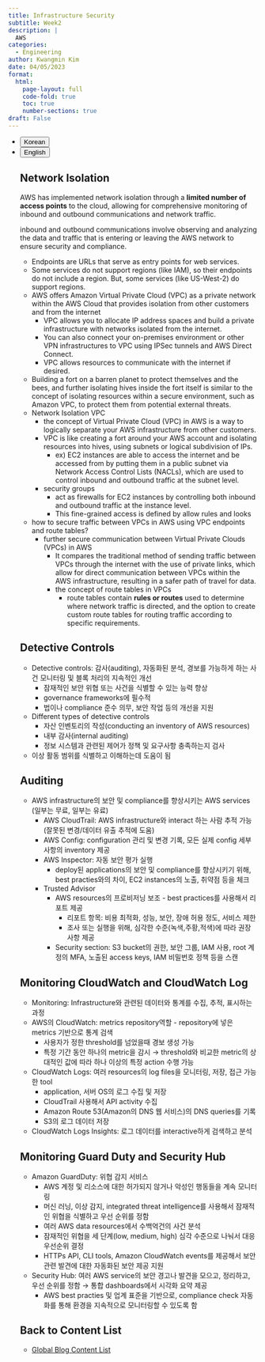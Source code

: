 ```yaml
---
title: Infrastructure Security
subtitle: Week2
description: |
  AWS
categories:
  - Engineering
author: Kwangmin Kim
date: 04/05/2023
format: 
  html:
    page-layout: full
    code-fold: true
    toc: true
    number-sections: true
draft: False
---
```


<ul class="nav nav-pills" id="language-tab" role="tablist">
  <li class="nav-item" role="presentation">
    <button class="nav-link active" id="Korean-tab" data-bs-toggle="tab" data-bs-target="#Korean" type="button" role="tab" aria-controls="Korean" aria-selected="true">Korean</button>
  </li>
  <li class="nav-item" role="presentation">
    <button class="nav-link" id="English-tab" data-bs-toggle="tab" data-bs-target="#English" type="button" role="tab" aria-controls="knitr" aria-selected="false">English</button>
  </li>

<div class="tab-content" id="language-tabcontent">

<div class="tab-pane fade  show active" id="Korean" role="tabpanel" aria-labelledby="Korean-tab">

::: {#Korean .tab-pane .fade .show .active role="tabpanel" aria-labelledby="Korean-tab"}

## Network Isolation



AWS has implemented network isolation through a **limited number of access points** to the cloud, allowing for comprehensive monitoring of inbound and outbound communications and network traffic. 

:::{.callout-tip}
inbound and outbound communications involve observing and analyzing the data and traffic that is entering or leaving the AWS network to ensure security and compliance.
:::

- Endpoints are URLs that serve as entry points for web services.
- Some services do not support regions (like IAM), so their endpoints do not include a region. But, some services (like US-West-2) do support regions.
- AWS offers Amazon Virtual Private Cloud (VPC) as a private network within the AWS Cloud that provides isolation from other customers and from the internet
    - VPC allows you to allocate IP address spaces and build a private infrastructure with networks isolated from the internet.
    - You can also connect your on-premises environment or other VPN infrastructures to VPC using IPSec tunnels and AWS Direct Connect.
    - VPC allows resources to communicate with the internet if desired.
- Building a fort on a barren planet to protect themselves and the bees, and further isolating hives inside the fort itself is similar to the concept of isolating resources within a secure environment, such as Amazon VPC, to protect them from potential external threats.
- Network Isolation VPC
    - the concept of Virtual Private Cloud (VPC) in AWS is a way to logically separate your AWS infrastructure from other customers.
    - VPC is like creating a fort around your AWS account and isolating resources into hives, using subnets or logical subdivision of IPs.
        - ex) EC2 instances are able to access the internet and be accessed from by putting them in a public subnet via Network Access Control Lists (NACLs), which are used to control inbound and outbound traffic at the subnet level.
    - security groups
        - act as firewalls for EC2 instances by controlling both inbound and outbound traffic at the instance level.
        - This fine-grained access is defined by allow rules and looks
- how to secure traffic between VPCs in AWS using VPC endpoints and route tables?
    - further secure communication between Virtual Private Clouds (VPCs) in AWS
        - It compares the traditional method of sending traffic between VPCs through the internet with the use of private links, which allow for direct communication between VPCs within the AWS infrastructure, resulting in a safer path of travel for data.
        - the concept of route tables in VPCs
            - route tables contain **rules or routes** used to determine where network traffic is directed, and the option to create custom route tables for routing traffic according to specific requirements.

## Detective Controls 

* Detective controls: 감사(auditing), 자동화된 분석, 경보를 가능하게 하는 사건 모니터링 및 블록 처리의 지속적인 개선  
    * 잠재적인 보안 위협 또는 사건을 식별할 수 있는 능력 향상 
    * governance frameworks에 필수적 
    * 법이나 compliance 준수 의무, 보안 작업 등의 개선을 지원 
* Different types of detective controls  
    * 자산 인벤토리의 작성(conducting an inventory of AWS resources) 
    * 내부 감사(internal auditing) 
    * 정보 시스템과 관련된 제어가 정책 및 요구사항 충족하는지 검사 
* 이상 활동 범위를 식별하고 이해하는데 도움이 됨 

## Auditing 

* AWS infrastructure의 보안 및 compliance를 향상시키는 AWS services (일부는 무료, 일부는 유료)  
    * AWS CloudTrail: AWS infrastructure와 interact 하는 사람 추적 가능 (잘못된 변경/데이터 유출 추적에 도움) 
    * AWS Config: configuration 관리 및 변경 기록, 모든 실제 config 세부 사항의 inventory 제공 
    * AWS Inspector: 자동 보안 평가 실행  
        * deploy된 applications의 보안 및 compliance를 향상시키기 위해, best practies와의 차이, EC2 instances의 노출, 취약점 등을 체크 
    * Trusted Advisor  
        * AWS resources의 프로비저닝 보조 - best practices를 사용해서 리포트 제공  
            * 리포트 항목: 비용 최적화, 성능, 보안, 장애 허용 정도, 서비스 제한 
            * 조사 또는 실행을 위해, 심각한 수준(녹색,주황,적색)에 따라 권장 사항 제공 
        * Security section: S3 bucket의 권한, 보안 그룹, IAM 사용, root 계정의 MFA, 노출된 access keys, IAM 비밀번호 정책 등을 스캔 

## Monitoring CloudWatch and CloudWatch Log 

* Monitoring: Infrastructure와 관련된 데이터와 통계를 수집, 추적, 표시하는 과정 
* AWS의 CloudWatch: metrics repository역할 - repository에 넣은 metrics 기반으로 통계 검색  
    * 사용자가 정한 threshold를 넘었을때 경보 생성 가능 
    * 특정 기간 동안 하나의 metric을 감시 → threshold와 비교한 metric의 상대적인 값에 따라 하나 이상의 특정 action 수행 가능 
* CloudWatch Logs: 여러 resources의 log files을 모니터링, 저장, 접근 가능한 tool  
    * application, 서버 OS의 로그 수집 및 저장 
    * CloudTrail 사용해서 API activity 수집 
    * Amazon Route 53(Amazon의 DNS 웹 서비스)의 DNS queries를 기록 
    * S3의 로그 데이터 저장 
* CloudWatch Logs Insights: 로그 데이터를 interactive하게 검색하고 분석 

## Monitoring Guard Duty and Security Hub 

* Amazon GuardDuty: 위협 감지 서비스  
    * AWS 계정 및 리소스에 대한 허가되지 않거나 악성인 행동들을 계속 모니터링 
    * 머신 러닝, 이상 감지, integrated threat intelligence를 사용해서 잠재적인 위협을 식별하고 우선 순위를 정함 
    * 여러 AWS data resources에서 수백억건의 사건 분석 
    * 잠재적인 위협을 세 단계(low, medium, high) 심각 수준으로 나눠서 대응 우선순위 결정 
    * HTTPs API, CLI tools, Amazon CloudWatch events를 제공해서 보안 관련 발견에 대한 자동화된 보안 제공 지원 
* Security Hub: 여러 AWS service의 보안 경고나 발견을 모으고, 정리하고, 우선 순위를 정함 → 통합 dashboards에서 시각화 요약 제공  
    * AWS best practies 및 업계 표준을 기반으로, compliance check 자동화를 통해 환경을 지속적으로 모니터링할 수 있도록 함 

:::

</div>

<div class="tab-pane fade" id="English" role="tabpanel" aria-labelledby="English-tab">

::: {#English .tab-pane .fade role="tabpanel" aria-labelledby="English-tab"}

:::


</div>

## Back to Content List

* [Global Blog Content List](../../../posts/content_list.qmd)